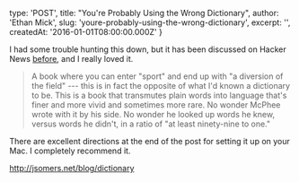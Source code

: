 
  type: 'POST',
  title: "You're Probably Using the Wrong Dictionary",
  author: 'Ethan Mick',
  slug: 'youre-probably-using-the-wrong-dictionary',
  excerpt: '',
  createdAt: '2016-01-01T08:00:00.000Z'
}


I had some trouble hunting this down, but it has been discussed on
Hacker News [before](https://news.ycombinator.com/item?id=7772557), and
I really loved it.

> A book where you can enter "sport" and end up with "a diversion of the
field" --- this is in fact the opposite of what I'd known a dictionary
to be. This is a book that transmutes plain words into language that's
finer and more vivid and sometimes more rare. No wonder McPhee wrote
with it by his side. No wonder he looked up words he knew, versus words
he didn't, in a ratio of "at least ninety-nine to one."

There are excellent directions at the end of the post for setting it up
on your Mac. I completely recommend it.

http://jsomers.net/blog/dictionary

